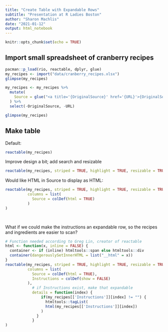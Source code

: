 ```yaml
---
title: "Create Table with Expandable Rows"
subtitle: "Presentation at R Ladies Boston"
author: "Sharon Machlis"
date: "2021-01-12"
output: html_notebook
---
```


```r
knitr::opts_chunk$set(echo = TRUE)
```

## Import small spreadsheet of cranberry recipes

```r
pacman::p_load(rio, reactable, dplyr, glue)
my_recipes <- import("data/cranberry_recipes.xlsx")
glimpse(my_recipes)
```

```r
my_recipes <- my_recipes %>%
  mutate(
    Source = glue("<a title='{OriginalSource}' href='{URL}'>{OriginalSource}</a> ")
  ) %>%
  select(-OriginalSource, -URL)

glimpse(my_recipes)
```

## Make table

Default:

```r
reactable(my_recipes)
```

Improve design a bit; add search and resizable

```r
reactable(my_recipes, striped = TRUE, highlight = TRUE, resizable = TRUE, searchable = TRUE)
```

Would like HTML in Source to display as HTML: 

```r
reactable(my_recipes, striped = TRUE, highlight = TRUE, resizable = TRUE, searchable = TRUE,
          columns = list(
            Source = colDef(html = TRUE)
          )
)         

         
```
What if we could make the instructions an expandable row, so the recipes and ingredients are easier to scan?

```r
# Function needed according to Greg Lin, creator of reactable
html <- function(x, inline = FALSE) {
  container <- if (inline) htmltools::span else htmltools::div
  container(dangerouslySetInnerHTML = list("__html" = x))
}
reactable(my_recipes, striped = TRUE, highlight = TRUE, resizable = TRUE,   searchable = TRUE,
          columns = list(
            Source = colDef(html = TRUE),
            Instructions = colDef(show = FALSE)
          ),
            # if Instructions exist, make that expandable
            details = function(index) {
                if(my_recipes[['Instructions']][index] != "") {
                  htmltools::tagList(
                  html(my_recipes[['Instructions']][index])
                )
              } 
            }
)


```


